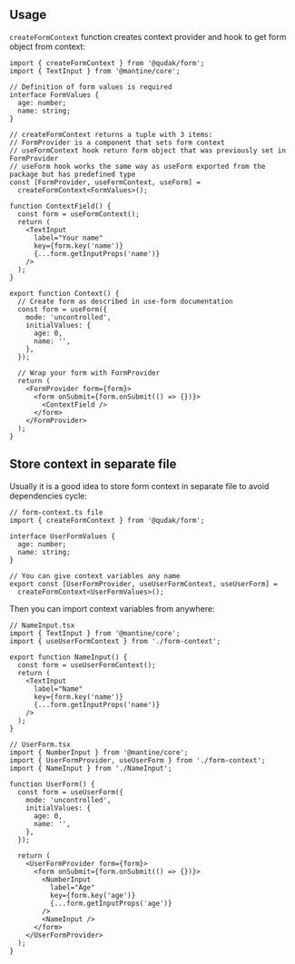 

## Usage

`createFormContext` function creates context provider and hook to get form object from context:

```tsx
import { createFormContext } from '@qudak/form';
import { TextInput } from '@mantine/core';

// Definition of form values is required
interface FormValues {
  age: number;
  name: string;
}

// createFormContext returns a tuple with 3 items:
// FormProvider is a component that sets form context
// useFormContext hook return form object that was previously set in FormProvider
// useForm hook works the same way as useForm exported from the package but has predefined type
const [FormProvider, useFormContext, useForm] =
  createFormContext<FormValues>();

function ContextField() {
  const form = useFormContext();
  return (
    <TextInput
      label="Your name"
      key={form.key('name')}
      {...form.getInputProps('name')}
    />
  );
}

export function Context() {
  // Create form as described in use-form documentation
  const form = useForm({
    mode: 'uncontrolled',
    initialValues: {
      age: 0,
      name: '',
    },
  });

  // Wrap your form with FormProvider
  return (
    <FormProvider form={form}>
      <form onSubmit={form.onSubmit(() => {})}>
        <ContextField />
      </form>
    </FormProvider>
  );
}
```

## Store context in separate file

Usually it is a good idea to store form context in separate file to avoid dependencies cycle:

```tsx
// form-context.ts file
import { createFormContext } from '@qudak/form';

interface UserFormValues {
  age: number;
  name: string;
}

// You can give context variables any name
export const [UserFormProvider, useUserFormContext, useUserForm] =
  createFormContext<UserFormValues>();
```

Then you can import context variables from anywhere:

```tsx
// NameInput.tsx
import { TextInput } from '@mantine/core';
import { useUserFormContext } from './form-context';

export function NameInput() {
  const form = useUserFormContext();
  return (
    <TextInput
      label="Name"
      key={form.key('name')}
      {...form.getInputProps('name')}
    />
  );
}
```

```tsx
// UserForm.tsx
import { NumberInput } from '@mantine/core';
import { UserFormProvider, useUserForm } from './form-context';
import { NameInput } from './NameInput';

function UserForm() {
  const form = useUserForm({
    mode: 'uncontrolled',
    initialValues: {
      age: 0,
      name: '',
    },
  });

  return (
    <UserFormProvider form={form}>
      <form onSubmit={form.onSubmit(() => {})}>
        <NumberInput
          label="Age"
          key={form.key('age')}
          {...form.getInputProps('age')}
        />
        <NameInput />
      </form>
    </UserFormProvider>
  );
}
```
